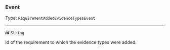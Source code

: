 


### Event

Type: `RequirementAddedEvidenceTypesEvent`

---

***id*** `String`

Id of the requirement to which the evidence types were added.


